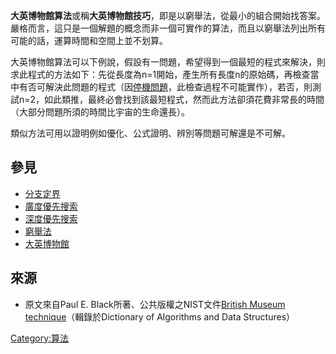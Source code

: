 {{NoteTA
|G1 = IT
}}
{{图搜索算法}}
'''大英博物館算法'''或稱'''大英博物館技巧'''，即是以窮舉法，從最小的組合開始找答案。嚴格而言，這只是一個解題的概念而非一個可實作的算法，而且以窮舉法列出所有可能的話，運算時間和空間上並不划算。

大英博物館算法可以下例說，假設有一問題，希望得到一個最短的程式來解決，則求此程式的方法如下：先從長度為n=1開始，產生所有長度n的原始碼，再檢查當中有否可解決此問題的程式（因[[停機問題|停機問題]]，此檢查過程不可能實作），若否，則測試n=2，如此類推，最終必會找到該最短程式，然而此方法卻須花費非常長的時間（大部分問題所須的時間比宇宙的生命還長）。

類似方法可用以證明例如優化、公式證明、辨別等問題可解還是不可解。

==參見==
* [[分支定界|分支定界]]
* [[廣度優先搜索|廣度優先搜索]] 
* [[深度優先搜索|深度優先搜索]]
* [[暴力搜索|窮舉法]]
* [[大英博物館|大英博物館]]

==來源==

* 原文來自Paul E. Black所著、公共版權之NIST文件[https://web.archive.org/web/20100527012101/http://www.itl.nist.gov/div897/sqg/dads/HTML/britishMuseum.html British Museum technique]（輯錄於Dictionary of Algorithms and Data Structures）

[[Category:算法|Category:算法]]